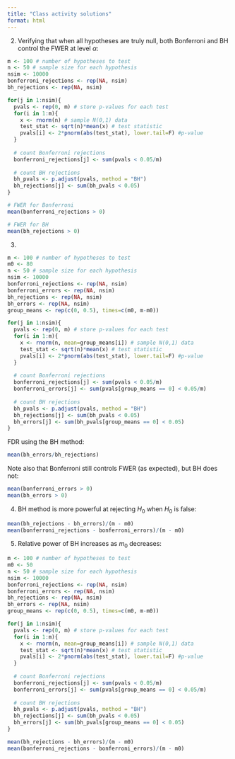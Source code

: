 ```yaml
---
title: "Class activity solutions"
format: html
---
```


2. Verifying that when all hypotheses are truly null, both Bonferroni and BH control the FWER at level $\alpha$:

```r
m <- 100 # number of hypotheses to test
n <- 50 # sample size for each hypothesis
nsim <- 10000
bonferroni_rejections <- rep(NA, nsim)
bh_rejections <- rep(NA, nsim)

for(j in 1:nsim){
  pvals <- rep(0, m) # store p-values for each test
  for(i in 1:m){
    x <- rnorm(n) # sample N(0,1) data
    test_stat <- sqrt(n)*mean(x) # test statistic
    pvals[i] <- 2*pnorm(abs(test_stat), lower.tail=F) #p-value
  }
  
  # count Bonferroni rejections
  bonferroni_rejections[j] <- sum(pvals < 0.05/m)
  
  # count BH rejections
  bh_pvals <- p.adjust(pvals, method = "BH")
  bh_rejections[j] <- sum(bh_pvals < 0.05)
}

# FWER for Bonferroni
mean(bonferroni_rejections > 0)

# FWER for BH
mean(bh_rejections > 0)
```

3.

```r
m <- 100 # number of hypotheses to test
m0 <- 80
n <- 50 # sample size for each hypothesis
nsim <- 10000
bonferroni_rejections <- rep(NA, nsim)
bonferroni_errors <- rep(NA, nsim)
bh_rejections <- rep(NA, nsim)
bh_errors <- rep(NA, nsim)
group_means <- rep(c(0, 0.5), times=c(m0, m-m0))

for(j in 1:nsim){
  pvals <- rep(0, m) # store p-values for each test
  for(i in 1:m){
    x <- rnorm(n, mean=group_means[i]) # sample N(0,1) data
    test_stat <- sqrt(n)*mean(x) # test statistic
    pvals[i] <- 2*pnorm(abs(test_stat), lower.tail=F) #p-value
  }
  
  # count Bonferroni rejections
  bonferroni_rejections[j] <- sum(pvals < 0.05/m)
  bonferroni_errors[j] <- sum(pvals[group_means == 0] < 0.05/m)
  
  # count BH rejections
  bh_pvals <- p.adjust(pvals, method = "BH")
  bh_rejections[j] <- sum(bh_pvals < 0.05)
  bh_errors[j] <- sum(bh_pvals[group_means == 0] < 0.05)
}
```

FDR using the BH method:

```r
mean(bh_errors/bh_rejections)
```

Note also that Bonferroni still controls FWER (as expected), but BH does not:

```r
mean(bonferroni_errors > 0)
mean(bh_errors > 0)
```


4. BH method is more powerful at rejecting $H_0$ when $H_0$ is false:

```r
mean(bh_rejections - bh_errors)/(m - m0)
mean(bonferroni_rejections - bonferroni_errors)/(m - m0)
```

5. Relative power of BH increases as $m_0$ decreases:

```r
m <- 100 # number of hypotheses to test
m0 <- 50
n <- 50 # sample size for each hypothesis
nsim <- 10000
bonferroni_rejections <- rep(NA, nsim)
bonferroni_errors <- rep(NA, nsim)
bh_rejections <- rep(NA, nsim)
bh_errors <- rep(NA, nsim)
group_means <- rep(c(0, 0.5), times=c(m0, m-m0))

for(j in 1:nsim){
  pvals <- rep(0, m) # store p-values for each test
  for(i in 1:m){
    x <- rnorm(n, mean=group_means[i]) # sample N(0,1) data
    test_stat <- sqrt(n)*mean(x) # test statistic
    pvals[i] <- 2*pnorm(abs(test_stat), lower.tail=F) #p-value
  }
  
  # count Bonferroni rejections
  bonferroni_rejections[j] <- sum(pvals < 0.05/m)
  bonferroni_errors[j] <- sum(pvals[group_means == 0] < 0.05/m)
  
  # count BH rejections
  bh_pvals <- p.adjust(pvals, method = "BH")
  bh_rejections[j] <- sum(bh_pvals < 0.05)
  bh_errors[j] <- sum(bh_pvals[group_means == 0] < 0.05)
}

mean(bh_rejections - bh_errors)/(m - m0)
mean(bonferroni_rejections - bonferroni_errors)/(m - m0)
```





